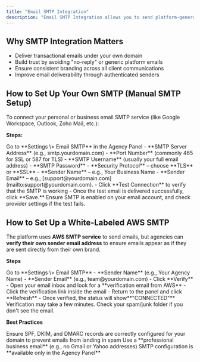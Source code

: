 ```yaml
---
title: "Email SMTP Integration"
description: "Email SMTP Integration allows you to send platform-generated emails—such as password resets, alerts, and notifications—directly from your own branded email address. This ensures a professional experience where all communications appear to come from your agency or business. All SMTP credentials are securely stored and used only for sending emails on your behalf."
---
```


## **Why SMTP Integration Matters**

- Deliver transactional emails under your own domain
- Build trust by avoiding "no-reply" or generic platform emails
- Ensure consistent branding across all client communications
- Improve email deliverability through authenticated senders

## **How to Set Up Your Own SMTP (Manual SMTP Setup)**

To connect your personal or business email SMTP service (like Google Workspace, Outlook, Zoho Mail, etc.):

**Steps:**

<Steps>
  <Step title="Login to Agency Panel" stepNumber={1} titleSize="p">
    Go to **Settings \> Email SMTP** in the Agency Panel
  </Step>
  <Step title="Enter the following" stepNumber={2} titleSize="p">
    - **SMTP Server Address** (e.g., smtp.yourdomain.com)
    - **Port Number** (commonly 465 for SSL or 587 for TLS)
    - **SMTP Username** (usually your full email address)
    - **SMTP Password**
    - **Security Protocol** – choose **TLS** or **SSL**
    - **Sender Name** – e.g., Your Business Name
    - **Sender Email** – e.g., [support@yourdomain.com](mailto:support@yourdomain.com).
  </Step>
  <Step title="Test and Verify" stepNumber={3} titleSize="p">
    - Click **Test Connection** to verify that the SMTP is working
    - Once the test email is delivered successfully, click **Save.**
  </Step>
</Steps>

<Warning>
  Ensure SMTP is enabled on your email account, and check provider settings if the test fails.
</Warning>

## **How to Set Up a White-Labeled AWS SMTP**

The platform uses **AWS SMTP service** to send emails, but agencies can **verify their own sender email address** to ensure emails appear as if they are sent directly from their own brand.

**Steps**

<Steps>
  <Step title="Login to Agency Panel" stepNumber={1} titleSize="p">
    Go to **Settings \> Email SMTP**
  </Step>
  <Step title="Enter the Following" stepNumber={2} titleSize="p">
    - **Sender Name** (e.g., Your Agency Name)
    - **Sender Email** (e.g., team@yourdomain.com)
  </Step>
  <Step title="Test and Verify" stepNumber={3} titleSize="p">
    - Click **Verify**
    - Open your email inbox and look for a **verification email from AWS**
    - Click the verification link inside the email
  </Step>
  <Step title="Return to Agency Panel" stepNumber={4} titleSize="p">
    - Return to the panel and click **Refresh**
    - Once verified, the status will show**"CONNECTED"** 
  </Step>
</Steps>

<Info>
  Verification may take a few minutes. Check your spam/junk folder if you don't see the email.
</Info>

**Best Practices**

<Check>
  Ensure SPF, DKIM, and DMARC records are correctly configured for your domain to prevent emails from landing in spam
</Check>

<Check>
  Use a **professional business email** (e.g., no Gmail or Yahoo addresses)
</Check>

<Check>
  SMTP configuration is **available only in the Agency Panel**
</Check>
